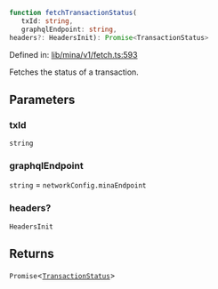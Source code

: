 ```ts
function fetchTransactionStatus(
   txId: string, 
   graphqlEndpoint: string, 
headers?: HeadersInit): Promise<TransactionStatus>
```

Defined in: [lib/mina/v1/fetch.ts:593](https://github.com/o1-labs/o1js/blob/46b9772d07785397c4bd76a102bc9f6730d321bb/src/lib/mina/v1/fetch.ts#L593)

Fetches the status of a transaction.

## Parameters

### txId

`string`

### graphqlEndpoint

`string` = `networkConfig.minaEndpoint`

### headers?

`HeadersInit`

## Returns

`Promise`\<[`TransactionStatus`](../type-aliases/TransactionStatus.mdx)\>

